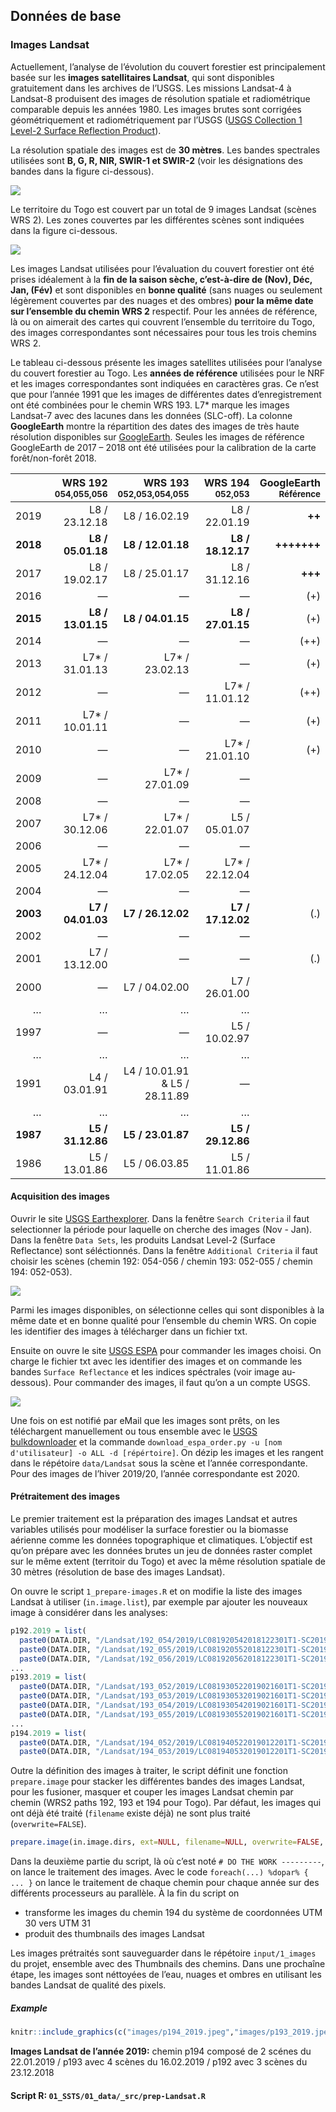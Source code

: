
## Données de base {#SSTS-BdD}

### Images Landsat {#SSTS-Landsat}

Actuellement, l'analyse de l'évolution du couvert forestier est principalement basée sur les **images satellitaires Landsat**, qui sont disponibles gratuitement dans les archives de l'USGS. Les missions Landsat-4 à Landsat-8 produisent des images de résolution spatiale et radiométrique comparable depuis les années 1980.  Les images brutes sont corrigées géométriquement et radiométriquement par l'USGS ([USGS Collection 1 Level-2 Surface Reflection Product](https://www.usgs.gov/land-resources/nli/landsat/landsat-surface-reflectance)).

La résolution spatiale des images est de **30 mètres**. Les bandes spectrales utilisées sont **B, G, R, NIR, SWIR-1 et SWIR-2** (voir les désignations des bandes dans la figure ci-dessous).

![](images/Acq-band-designations.png)

Le territoire du Togo est couvert par un total de 9 images Landsat (scènes WRS 2). Les zones couvertes par les différentes scènes sont indiquées dans la figure ci-dessous.

![](images/Acq-scenes-Togo.png)

Les images Landsat utilisées pour l'évaluation du couvert forestier ont été prises idéalement à la **fin de la saison sèche, c'est-à-dire de (Nov), Déc, Jan, (Fév)** et sont disponibles en **bonne qualité** (sans nuages ou seulement légèrement couvertes par des nuages et des ombres) **pour la même date sur l'ensemble du chemin WRS 2** respectif. Pour les années de référence, là ou on aimerait des cartes qui couvrent l'ensemble du territoire du Togo, des images correspondantes sont nécessaires pour tous les trois chemins WRS 2.

Le tableau ci-dessous présente les images satellites utilisées pour l'analyse du couvert forestier au Togo. Les **années de référence** utilisées pour le NRF et les images correspondantes sont indiquées en caractères gras. Ce n'est que pour l'année 1991 que les images de différentes dates d'enregistrement ont été combinées pour le chemin WRS 193. L7* marque les images Landsat-7 avec des lacunes dans les données (SLC-off). La colonne **GoogleEarth** montre la répartition des dates des images de très haute résolution disponibles sur [GoogleEarth](https://www.google.com/maps/place/Togo/@6.8865979,0.6126023,1079m/data=!3m1!1e3!4m5!3m4!1s0x1023e1c113185419:0xfaae5b301ad19360!8m2!3d8.619543!4d0.824782). Seules les images de référence GoogleEarth de 2017 -- 2018 ont été utilisées pour la calibration de la carte forêt/non-forêt 2018.


|          |      WRS 192<br>^054,055,056^ |  WRS 193<br>^052,053,054,055^ |          WRS 194<br>^052,053^ | GoogleEarth<br>^Référence^ |
|---------:|------------------------------:|------------------------------:|------------------------------:|---------------------------:|
|   2019   |	             L8 / 23.12.18   |               L8 / 16.02.19   |               L8 / 22.01.19   |                     **++** |
| **2018** |	           **L8 / 05.01.18** |             **L8 / 12.01.18** |             **L8 / 18.12.17** |                **+++++++** |
|   2017   |	             L8 / 19.02.17   |               L8 / 25.01.17   |               L8 / 31.12.16   |                    **+++** |
|   2016   |                         ---   |                         ---   |                         ---   |                       (+)  |
| **2015** |	           **L8 / 13.01.15** |             **L8 / 04.01.15** |             **L8 / 27.01.15** |                       (+)  |
|   2014   |                         ---   |                         ---   |                         ---   |                      (++)  |
|   2013   |	            L7* / 31.01.13   |              L7* / 23.02.13   |                         ---   |                       (+)  |
|   2012   |                         ---   |                         ---   |              L7* / 11.01.12   |                      (++)  |	
|   2011   |	            L7* / 10.01.11   |                         ---   |                         ---   |                       (+)  |
|   2010   |	                       ---   |                         ---   |              L7* / 21.01.10   |                       (+)  |
|   2009   |	                       ---   |              L7* / 27.01.09   |                         ---   |                            |
|   2008   |                         ---   |                         ---   |                         ---   |                            |
|   2007   |	            L7* / 30.12.06   |              L7* / 22.01.07   |               L5 / 05.01.07   |                            |
|   2006   |                         ---   |                         ---   |                         ---   |                            |
|   2005   |	            L7* / 24.12.04   |              L7* / 17.02.05   |              L7* / 22.12.04   |                            |
|   2004   |                         ---   |                         ---   |                         ---   |                            |
| **2003** |	           **L7 / 04.01.03** |             **L7 / 26.12.02** |             **L7 / 17.12.02** |                       (.)  |
|   2002   |                         ---   |                         ---   |                         ---   |                            |
|   2001   |	             L7 / 13.12.00   |                         ---   |                         ---   |                       (.)  |
|   2000   |	                       ---   |               L7 / 04.02.00   |               L7 / 26.01.00   |                            |
|    ...   |                         ...   |                         ...   |                         ...   |                            |
|   1997   |	                       ---   |                         ---   |               L5 / 10.02.97   |                            |
|    ...   |                         ...   |                         ...   |                         ...   |                            |
|   1991   |	             L4 / 03.01.91   | L4 / 10.01.91 & L5 / 28.11.89 |                         ---   |                            |
|    ...   |                         ...   |                         ...   |                         ...   |                            |
| **1987** |             **L5 / 31.12.86** |             **L5 / 23.01.87** |             **L5 / 29.12.86** |                            |
|   1986   |	             L5 / 13.01.86   |               L5 / 06.03.85   |               L5 / 11.01.86   |                            |

	 	 	 
	 	 	 
#### Acquisition des images

Ouvrir le site [USGS Earthexplorer](https://earthexplorer.usgs.gov). Dans la fenêtre `Search Criteria` il faut selectionner la période pour laquelle on cherche des images (Nov - Jan). Dans la fenêtre `Data Sets`, les produits Landsat Level-2 (Surface Reflectance) sont séléctionnés. Dans la fenêtre `Additional Criteria` il faut choisir les scènes (chemin 192: 054-056 /  chemin 193: 052-055 / chemin 194: 052-053).

![](images/Acq-EE.png)

Parmi les images disponibles, on sélectionne celles qui sont disponibles à la même date et en bonne qualité pour l'ensemble du chemin WRS.
On copie les identifier des images à télécharger dans un fichier txt.

Ensuite on ouvre le site [USGS ESPA](https://espa.cr.usgs.gov/ordering/new/) pour commander les images choisi. On charge le fichier txt avec les identifier des images et on commande les bandes `Surface Reflectance` et les indices spéctrales (voir image au-dessous). Pour commander des images, il faut qu'on a un compte USGS.

![](images/Acq-ESPA.png)

Une fois on est notifié par eMail que les images sont prêts, on les téléchargent manuellement ou tous ensemble avec le [USGS bulkdownloader](https://github.com/USGS-EROS/espa-bulk-downloader) et la commande `download_espa_order.py -u [nom d'utilisateur] -o ALL -d [répértoire]`. On dézip les images et les rangent dans le répétoire `data/Landsat` sous la scène et l'année correspondante. Pour des images de l'hiver 2019/20, l'année correspondante est 2020.	


#### Prétraitement des images

Le premier traitement est la préparation des images Landsat et autres variables utilisés pour modéliser la surface forestier ou la biomasse aérienne comme les données topographique et climatiques. L'objectif est qu'on prépare avec les données brutes un jeu de données raster complet sur le même extent (territoir du Togo) et avec la même résolution spatiale de 30 mètres (résolution de base des images Landsat).

On ouvre le script `1_prepare-images.R` et on modifie la liste des images Landsat à utiliser (`in.image.list`), par exemple par ajouter les nouveaux image à considérer dans les analyses:

```r
p192.2019 = list(
  paste0(DATA.DIR, "/Landsat/192_054/2019/LC081920542018122301T1-SC20190405164258/"),
  paste0(DATA.DIR, "/Landsat/192_055/2019/LC081920552018122301T1-SC20190405163359/"),
  paste0(DATA.DIR, "/Landsat/192_056/2019/LC081920562018122301T1-SC20190405163342/"))
...
p193.2019 = list(
  paste0(DATA.DIR, "/Landsat/193_052/2019/LC081930522019021601T1-SC20190405183839/"),
  paste0(DATA.DIR, "/Landsat/193_053/2019/LC081930532019021601T1-SC20190405181518/"),
  paste0(DATA.DIR, "/Landsat/193_054/2019/LC081930542019021601T1-SC20190405183609/"),
  paste0(DATA.DIR, "/Landsat/193_055/2019/LC081930552019021601T1-SC20190405181507/"))
...
p194.2019 = list(
  paste0(DATA.DIR, "/Landsat/194_052/2019/LC081940522019012201T1-SC20190405172019/"),
  paste0(DATA.DIR, "/Landsat/194_053/2019/LC081940532019012201T1-SC20190405172055/"))
```

Outre la définition des images à traiter, le script définit une fonction `prepare.image` pour stacker les différentes bandes des images Landsat, pour les fusioner, masquer et couper les images Landsat chemin par chemin  (WRS2 paths 192, 193 et 194 pour Togo). Par défaut, les images qui ont déjà été traité (`filename` existe déjà) ne sont plus traité (`overwrite=FALSE`).

```r
prepare.image(in.image.dirs, ext=NULL, filename=NULL, overwrite=FALSE, log=TRUE)
```

Dans la deuxième partie du script, là où c'est noté `# DO THE WORK ---------`, on lance le traitement des images. Avec le code `foreach(...) %dopar% { ... }` on lance le traitement de chaque chemin pour chaque année sur des différents processeurs au parallèle. À la fin du script on 

- transforme les images du chemin 194 du système de coordonnées UTM 30 vers UTM 31
- produit des thumbnails des images Landsat


Les images prétraités sont sauveguarder dans le répétoire `input/1_images` du projet, ensemble avec des Thumbnails des chemins. Dans une prochaîne étape, les images sont néttoyées de l'eau, nuages et ombres en utilisant les bandes Landsat de qualité des pixels.

##### Example {-}

```r
knitr::include_graphics(c("images/p194_2019.jpeg","images/p193_2019.jpeg", "images/p192_2019.jpeg"))
``` 
**Images Landsat de l'année 2019:** chemin p194 composé de 2 scénes du 22.01.2019 / p193 avec 4 scènes du 16.02.2019 / p192 avec 3 scènes du 23.12.2018


#### Script R: `01_SSTS/01_data/_src/prep-Landsat.R` {-}
```r
```

